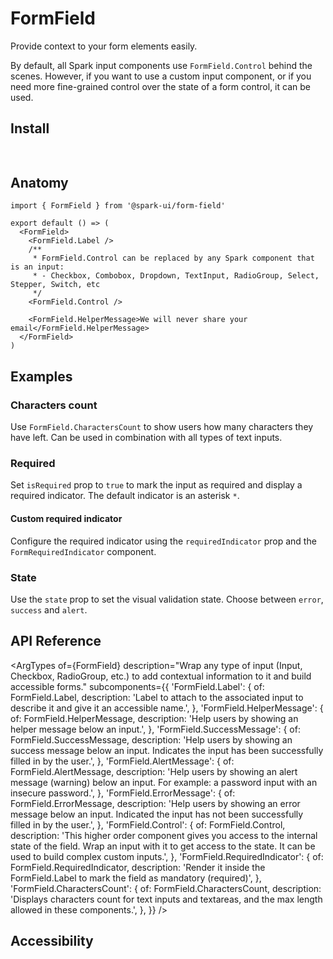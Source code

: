 


<Meta of={stories} />

# FormField

Provide context to your form elements easily.

By default, all Spark input components use `FormField.Control` behind the scenes. However, if you want to use a custom input component, or if you need more fine-grained control over the state of a form control, it can be used.

<Canvas of={stories.Default} />

## Install

```sh
npm install @spark-ui/form-field
```

## Anatomy

```tsx
import { FormField } from '@spark-ui/form-field'

export default () => (
  <FormField>
    <FormField.Label />
    /**
     * FormField.Control can be replaced by any Spark component that is an input:
     * - Checkbox, Combobox, Dropdown, TextInput, RadioGroup, Select, Stepper, Switch, etc
     */
    <FormField.Control /> 

    <FormField.HelperMessage>We will never share your email</FormField.HelperMessage>
  </FormField>
)
```


## Examples

### Characters count

Use `FormField.CharactersCount` to show users how many characters they have left. Can be used in combination with all types of text inputs.

<Canvas of={stories.CharactersCount} />

### Required

Set `isRequired` prop to `true` to mark the input as required and display a required indicator. The default indicator is an asterisk `*`.

<Canvas of={stories.Required} />

#### Custom required indicator

Configure the required indicator using the `requiredIndicator` prop and the `FormRequiredIndicator` component.

<Canvas of={stories.CustomRequired} />

### State

Use the `state` prop to set the visual validation state. Choose between `error`, `success` and `alert`.

<Canvas of={stories.State} />

## API Reference

<ArgTypes
  of={FormField}
  description="Wrap any type of input (Input, Checkbox, RadioGroup, etc.) to add contextual information to it and build accessible forms."
  subcomponents={{
    'FormField.Label': {
      of: FormField.Label,
      description:
        'Label to attach to the associated input to describe it and give it an accessible name.',
    },
    'FormField.HelperMessage': {
      of: FormField.HelperMessage,
      description: 'Help users by showing an helper message below an input.',
    },
    'FormField.SuccessMessage': {
      of: FormField.SuccessMessage,
      description:
        'Help users by showing an success message below an input. Indicates the input has been successfully filled in by the user.',
    },
    'FormField.AlertMessage': {
      of: FormField.AlertMessage,
      description:
        'Help users by showing an alert message (warning) below an input. For example: a password input with an insecure password.',
    },
    'FormField.ErrorMessage': {
      of: FormField.ErrorMessage,
      description:
        'Help users by showing an error message below an input. Indicated the input has not been successfully filled in by the user.',
    },
    'FormField.Control': {
      of: FormField.Control,
      description:
        'This higher order component gives you access to the internal state of the field. Wrap an input with it to get access to the state. It can be used to build complex custom inputs.',
    },
    'FormField.RequiredIndicator': {
      of: FormField.RequiredIndicator,
      description: 'Render it inside the FormField.Label to mark the field as mandatory (required)',
    },
    'FormField.CharactersCount': {
      of: FormField.CharactersCount,
      description:
        'Displays characters count for text inputs and textareas, and the max length allowed in these components.',
    },
  }}
/>


## Accessibility

<A11yReport of="form-field" />
